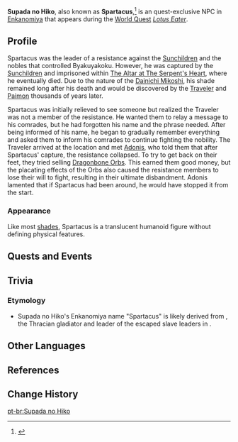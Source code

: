 {{Character Infobox
|type             = Quest NPC
|deceased         = Past
|image            = NPC Supada no Hiko.png
|realname         = Spartacus
|region           = Inazuma
|location         = Inazuma
|affiliation      = Enkanomiya
|affiliation2     = Shades of Tokoyo
|title1           = Spartacus the Righteous
|titleRef1        = <ref name="Lotus">{{Ref/Quest|Lotus Eater}}</ref>
|title2           = The Bandit, Supada no Hiko
|titleRef2        = <ref name="Lotus" />
}}
'''Supada no Hiko''', also known as '''Spartacus''',<ref>{{Ref/Book|The Byakuyakoku Collection|2}}</ref> is an quest-exclusive NPC in [[Enkanomiya]] that appears during the [[World Quest]] ''[[Lotus Eater]]''.

==Profile==
Spartacus was the leader of a resistance against the [[Sunchildren]] and the nobles that controlled Byakuyakoku. However, he was captured by the [[Sunchildren]] and imprisoned within [[The Altar at The Serpent's Heart]], where he eventually died. Due to the nature of the [[Dainichi Mikoshi]], his shade remained long after his death and would be discovered by the [[Traveler]] and [[Paimon]] thousands of years later.

Spartacus was initially relieved to see someone but realized the Traveler was not a member of the resistance. He wanted them to relay a message to his comrades, but he had forgotten his name and the phrase needed. After being informed of his name, he began to gradually remember everything and asked them to inform his comrades to continue fighting the nobility. The Traveler arrived at the location and met [[Adonis]], who told them that after Spartacus' capture, the resistance collapsed. To try to get back on their feet, they tried selling [[Dragonbone Orb]]s. This earned them good money, but the placating effects of the Orbs also caused the resistance members to lose their will to fight, resulting in their ultimate disbandment. Adonis lamented that if Spartacus had been around, he would have stopped it from the start.

===Appearance===
Like most [[Shades of Tokoyo|shades]], Spartacus is a translucent humanoid figure without defining physical features.

==Quests and Events==
{{Quests and Events}}

==Trivia==
===Etymology===
* Supada no Hiko's Enkanomiya name "Spartacus" is likely derived from {{w|Spartacus}}, the Thracian gladiator and leader of the escaped slave leaders in {{w|Third Servile War}}.

==Other Languages==
{{Other Languages
|default_hidden = 1
|en      = Supada no Hiko
|zhs     = 须婆达之彦
|zhs_rm  = Xūpódá zhī Yàn
|zht     = 須婆達之彥
|zht_rm  = Xūpódá zhī Yàn
|ja      = 須婆達の彦
|ja_rm   = Supada no Hiko
|ko      = 스파다노히코
|es      = Supada no Hiko
|fr      = Supada no Hiko
|ru      = Супада но Хико
|th      = Supada no Hiko
|vi      = Supada no Hiko
|de      = Supada no Hiko
|id      = Supada no Hiko
|pt      = Supada no Hiko
|tr      = Supada no Hiko
|it      = Supada no Hiko
}}

==References==
{{Reflist}}

==Change History==
{{Change History|2.4}}

[[pt-br:Supada no Hiko]]